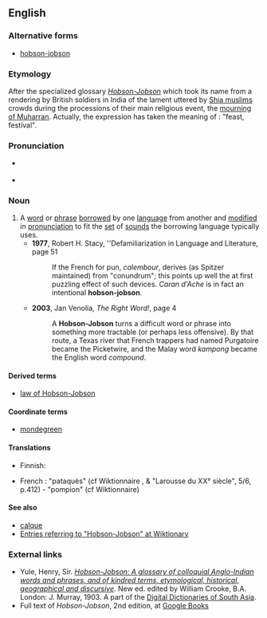 ==English==
{{was wotd|2009|September|8}}
{{wikipedia}}

===Alternative forms===
* [[hobson-jobson]]

===Etymology===
After the specialized glossary [[w:Hobson-Jobson|''Hobson-Jobson'']] which took its name from a rendering by British soldiers in India of the lament {{term|يا حسن يا حسين|lang=ar|tr=yā ħassan! yā ħussayn!||O Hassan! O Hussein!}} uttered by [[Shia muslims]] crowds during the processions of their main religious event, the  [[mourning of Muharran]]. Actually, the expression has taken the meaning of : "feast, festival".

===Pronunciation===
* {{a|UK}} {{IPA|/ˌhɒb.sənˈdʒɒb.sən/|lang=en}}
* {{a|US}} {{IPA|/ˌhɑb.sənˈdʒɑb.sən/|lang=en}}

===Noun===
{{en-noun|s}}

{{examples-right|examples=English {{term|hoosegow||lang=en|jail}} from Spanish {{term|juzgado||lang=es}}<br />English {{term|plonk||lang=en|cheap wine}} from the word "''blanc''" in {{term|vin blanc||lang=fr|white wine}}}}

# A [[word]] or [[phrase]] [[borrow]]ed by one [[language]] from another and [[modify|modified]] in [[pronunciation]] to fit the [[set]] of [[sound]]s the borrowing language typically uses.
#* '''1977''', Robert H. Stacy, ''Defamiliarization in Language and Literature, page 51
#*: If the French for pun, ''calembour'', derives (as Spitzer maintained) from "conundrum"; this points up well the at first puzzling effect of such devices.  ''Caran d'Ache'' is in fact an intentional '''hobson-jobson'''.
#* '''2003''', Jan Venolia, ''The Right Word!''‎, page 4
#*: A '''Hobson-Jobson''' turns a difficult word or phrase into something more tractable (or perhaps less offensive).  By that route, a Texas river that French trappers had named Purgatoire became the Picketwire, and the Malay word ''kampong'' became the English word ''compound''.
====Derived terms====
* [[law of Hobson-Jobson]]

====Coordinate terms====
* [[mondegreen]]

====Translations====
{{trans-top|borrowed word with altered pronunciation}}
* Finnish: {{t|fi|erikoislaina}}
{{trans-mid}}
{{trans-bottom}}
* French : "pataquès" (cf Wiktionnaire , & "Larousse du XX° siècle", 5/6, p.412)  - "pompion" (cf Wiktionnaire)

====See also====
* [[calque]]
*[http://en.wiktionary.org/w/index.php?title=Special%3ASearch&redirs=0&search=hobson-jobson&fulltext=Search&ns0=1&ns100=1&title=Special%3ASearch&advanced=1&fulltext=Advanced+search Entries referring to "Hobson-Jobson" at Wiktionary]

===External links===
*Yule, Henry, Sir. [http://dsal.uchicago.edu/dictionaries/hobsonjobson ''Hobson-Jobson: A glossary of colloquial Anglo-Indian words and phrases, and of kindred terms, etymological, historical, geographical and discursive'']. New ed. edited by William Crooke, B.A. London: J. Murray, 1903. A part of the [http://dsal.uchicago.edu/dictionaries/ Digital Dictionaries of South Asia].
* Full text of ''Hobson-Jobson'', 2nd edition, at [http://books.google.com/books?id=PQYYAAAAMAAJ&printsec=frontcover&dq=hobson-jobson&ei=N3JKSqa4BoGczQT-w7myBg Google Books]